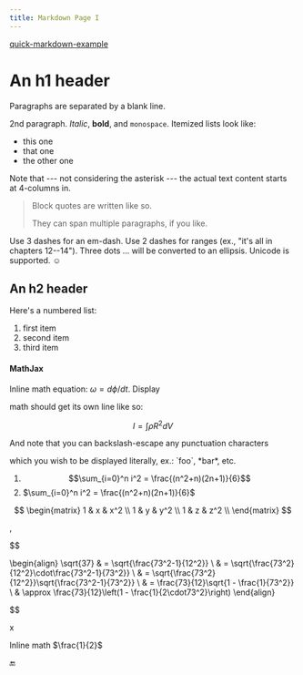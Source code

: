 ```yaml
---
title: Markdown Page I
---
```


[quick-markdown-example](http://www.unexpected-vortices.com/sw/rippledoc/quick-markdown-example.html)

An h1 header
============

Paragraphs are separated by a blank line.

2nd paragraph. *Italic*, **bold**, and `monospace`. Itemized lists
look like:

* this one
* that one
* the other one

Note that --- not considering the asterisk --- the actual text
content starts at 4-columns in.

> Block quotes are
> written like so.
>
> They can span multiple paragraphs,
> if you like.

Use 3 dashes for an em-dash. Use 2 dashes for ranges (ex., "it's all
in chapters 12--14"). Three dots ... will be converted to an ellipsis.
Unicode is supported. ☺

An h2 header
------------

Here's a numbered list:

 1. first item
 2. second item
 3. third item

[//]: # (Note again how the actual text starts at 4 columns in &#40;4 characters)

[//]: # (from the left side&#41;. Here's a code sample:)

[//]: # ()
[//]: # (    # Let me re-iterate ...)

[//]: # (    for i in 1 .. 10 { do-something&#40;i&#41; })

[//]: # ()
[//]: # (As you probably guessed, indented 4 spaces. By the way, instead of)

[//]: # (indenting the block, you can use delimited blocks, if you like:)

[//]: # ()
[//]: # (~~~)

[//]: # (define foobar&#40;&#41; {)

[//]: # (    print "Welcome to flavor country!";)

[//]: # (})

[//]: # (~~~)

[//]: # ()
[//]: # (&#40;which makes copying & pasting easier&#41;. You can optionally mark the)

[//]: # (delimited block for Pandoc to syntax highlight it:)

[//]: # ()
[//]: # (~~~python)

[//]: # (import time)

[//]: # (# Quick, count to ten!)

[//]: # (for i in range&#40;10&#41;:)

[//]: # (    # &#40;but not *too* quick&#41;)

[//]: # (    time.sleep&#40;0.5&#41;)

[//]: # (    print&#40;i&#41;)

[//]: # (~~~)

[//]: # ()
[//]: # (### An h3 header ###)

[//]: # ()
[//]: # (Now a nested list:)

[//]: # ()
[//]: # ( 1. First, get these ingredients:)

[//]: # ()
[//]: # (      * carrots)

[//]: # (      * celery)

[//]: # (      * lentils)

[//]: # ()
[//]: # ( 2. Boil some water.)

[//]: # ()
[//]: # ( 3. Dump everything in the pot and follow)

[//]: # (    this algorithm:)

[//]: # ()
[//]: # (        find wooden spoon)

[//]: # (        uncover pot)

[//]: # (        stir)

[//]: # (        cover pot)

[//]: # (        balance wooden spoon precariously on pot handle)

[//]: # (        wait 10 minutes)

[//]: # (        goto first step &#40;or shut off burner when done&#41;)

[//]: # ()
[//]: # (    Do not bump wooden spoon or it will fall.)

[//]: # ()
[//]: # (Notice again how text always lines up on 4-space indents &#40;including)

[//]: # (that last line which continues item 3 above&#41;.)

[//]: # ()
[//]: # (Here's a link to [a website]&#40;http://foo.bar&#41;, to a [local)

[//]: # (doc]&#40;./ref&#41;, and to a [section heading in the current)

[//]: # (doc]&#40;#an-h2-header&#41;. Here's a footnote [^1].)

[//]: # ()
[//]: # ([^1]: Some footnote text.)

[//]: # ()
[//]: # (Tables can look like this:)

[//]: # ()
[//]: # (Name           Size  Material      Color)

[//]: # (------------- -----  ------------  ------------)

[//]: # (All Business      9  leather       brown)

[//]: # (Roundabout       10  hemp canvas   natural)

[//]: # (Cinderella       11  glass         transparent)

[//]: # ()
[//]: # (Table: Shoes sizes, materials, and colors.)

[//]: # ()
[//]: # (&#40;The above is the caption for the table.&#41; Pandoc also supports)

[//]: # (multi-line tables:)

[//]: # ()
[//]: # (--------  -----------------------)

[//]: # (Keyword   Text)

[//]: # (--------  -----------------------)

[//]: # (red       Sunsets, apples, and)

[//]: # (          other red or reddish)

[//]: # (          things.)

[//]: # ()
[//]: # (green     Leaves, grass, frogs)

[//]: # (          and other things it's)

[//]: # (          not easy being.)

[//]: # (--------  -----------------------)

[//]: # (A horizontal rule follows.)

[//]: # ()
[//]: # (***)

[//]: # ()
[//]: # (Here's a definition list:)

[//]: # ()
[//]: # (apples)

[//]: # (  : Good for making applesauce.)

[//]: # ()
[//]: # (oranges)

[//]: # (  : Citrus!)

[//]: # ()
[//]: # (tomatoes)

[//]: # (  : There's no "e" in tomatoe.)

[//]: # ()
[//]: # (Again, text is indented 4 spaces. &#40;Put a blank line between each)

[//]: # (term and  its definition to spread things out more.&#41;)

[//]: # ()
[//]: # (Here's a "line block" &#40;note how whitespace is honored&#41;:)

[//]: # ()
[//]: # (| Line one)

[//]: # (|   Line too)

[//]: # (| Line tree)

[//]: # ()
[//]: # (and images can be specified like so:)

[//]: # ()
[//]: # (![example image]&#40;/cmdr/e0a5c0a2-f084-47a8-a41c-e3223146cd9e.jpg "An exemplary image"&#41;)


#### MathJax


Inline math equation: $\omega = d\phi / dt$. Display

math should get its own line like so:


$$I = \int \rho R^{2} dV$$


And note that you can backslash-escape any punctuation characters

which you wish to be displayed literally, ex.: \`foo\`, \*bar\*, etc.

1. $$\sum_{i=0}^n i^2 = \frac{(n^2+n)(2n+1)}{6}$$
2. $\sum_{i=0}^n i^2 = \frac{(n^2+n)(2n+1)}{6}$

$$
\begin{matrix}
1 & x & x^2 \\
1 & y & y^2 \\
1 & z & z^2 \\
\end{matrix}
$$

,

$$

\begin{align}
\sqrt{37} & = \sqrt{\frac{73^2-1}{12^2}} \\
 & = \sqrt{\frac{73^2}{12^2}\cdot\frac{73^2-1}{73^2}} \\
 & = \sqrt{\frac{73^2}{12^2}}\sqrt{\frac{73^2-1}{73^2}} \\
 & = \frac{73}{12}\sqrt{1 - \frac{1}{73^2}} \\
 & \approx \frac{73}{12}\left(1 - \frac{1}{2\cdot73^2}\right)
\end{align}

$$

x

Inline math $\frac{1}{2}$

🔚
